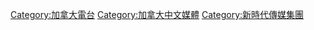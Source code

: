 [[Category:加拿大電台|Category:加拿大電台]]
[[Category:加拿大中文媒體|Category:加拿大中文媒體]]
[[Category:新時代傳媒集團|Category:新時代傳媒集團]]